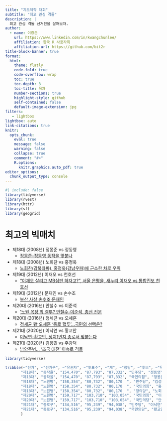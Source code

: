 ```yaml
---
title: "지도제작 대회"
subtitle: "최고 관심 격돌"
description: |
  최고 관심 격돌 선거전을 살펴보자.
author:
  - name: 이광춘
    url: https://www.linkedin.com/in/kwangchunlee/
    affiliation: 한국 R 사용자회
    affiliation-url: https://github.com/bit2r
title-block-banner: true
format:
  html:
    theme: flatly
    code-fold: true
    code-overflow: wrap
    toc: true
    toc-depth: 3
    toc-title: 목차
    number-sections: true
    highlight-style: github    
    self-contained: false
    default-image-extension: jpg
filters:
   - lightbox
lightbox: auto
link-citations: true
knitr:
  opts_chunk: 
    eval: true
    message: false
    warning: false
    collapse: true
    comment: "#>" 
    R.options:
      knitr.graphics.auto_pdf: true
editor_options: 
  chunk_output_type: console
---
```


```r
#| include: false
library(tidyverse)
library(rvest)
library(httr)
library(sf)
library(geogrid)
```


# 최고의 빅매치


- 제18대 (2008년) 정몽준 vs 정동영
    - [정몽준-정동영 동작을 맞붙나](https://www.hani.co.kr/arti/politics/politics_general/275957.html)
- 제18대 (2008년) 노회찬 vs 홍정욱
    - [노회찬(강북좌파), 홍정욱(강남우파)에 근소한 차로 우위](https://www.hani.co.kr/arti/politics/assembly/278356.html)
- 제19대 (2012년) 이재오 vs 천호선
    - ["이재오 살리고 MB심판 하자고?", 서울 은평을, 새누리 이재오 vs 통합진보 천호선](https://www.pressian.com/pages/articles/63595)
- 제19대 (2012년) 문재인 vs 손수조
    - [부산 사상 손수조·문재인](https://m.khan.co.kr/politics/election/article/201204082255145#c2b)
- 제20대 (2016년) 안철수 vs 이준석
    - ['노원 목장'의 결투? 안철수-이준석, 총선 전운](https://www.asiae.co.kr/article/2023031010175976658)
- 제20대 (2016년) 정세균 vs 오세훈
    - [정세균 對 오세훈 ‘종로 혈투’…국민의 선택은?](http://sisa-news.com/news/article.html?no=103290)
- 제21대 (2020년) 이낙연 vs 황교안
    - [이낙연-황교안, 정치1번지 종로서 맞붙는다](https://www.ccnnews.co.kr/news/articleView.html?idxno=170838)
- 제21대 (2020년) 김용민 vs 주광덕
    - [남양주병… '조국 대전' 이슈로 격돌](https://www.yna.co.kr/view/AKR20200313115600060)
    
    
```r
library(tidyverse)

tribble(~"선거", ~"선거구", ~"유권자", ~"투표수", ~"계", ~"정당", ~"후보", ~"득표수",
       "제18대", "동작을", "154,470", "87,793", "87,332", "민주당", "정동영", "36,251",
       "제18대", "동작을", "154,470", "87,793", "87,332", "국민의힘", "정몽준", "47,521",
       "제18대", "노원병", "158,354", "80,732", "80,170	", "민주당", "김성환", "13,036	",
       "제18대", "노원병", "158,354", "80,732", "80,170	", "국민의힘", "홍정욱", "34,554",
       "제18대", "노원병", "158,354", "80,732", "80,170	", "정의당", "노회찬", "32,111",       
       "제20대", "노원병", "159,717", "103,710", "103,054", "국민의힘", "이준석", "32,285",       
       "제20대", "노원병", "159,717", "103,710", "103,054", "국민의당", "안철수", "53,930",
       "제21대", "종로구", "134,516", "95,239", "94,038", "민주당", "이낙연", "54,902",
       "제21대", "종로구", "134,516", "95,239", "94,038", "국민의당", "황교안", "37,594"
       )
```



